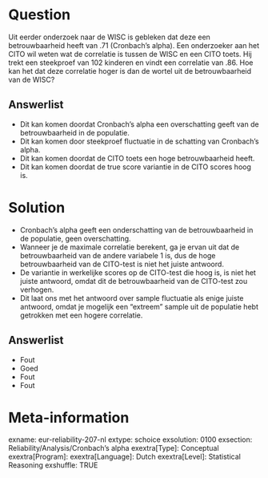 Question
========
Uit eerder onderzoek naar de WISC is gebleken dat deze een betrouwbaarheid heeft van .71 (Cronbach’s alpha). Een onderzoeker aan het CITO wil weten wat de correlatie is tussen de WISC en een CITO toets. Hij trekt een steekproef van 102 kinderen en vindt een correlatie van .86. Hoe kan het dat deze correlatie hoger is dan de wortel uit de betrouwbaarheid van de WISC?

Answerlist
----------
* Dit kan komen doordat Cronbach’s alpha een overschatting geeft van de betrouwbaarheid in de populatie.
* Dit kan komen door steekproef fluctuatie in de schatting van Cronbach’s alpha.
* Dit kan komen doordat de CITO toets een hoge betrouwbaarheid heeft.
* Dit kan komen doordat de true score variantie in de CITO scores hoog is.


Solution
========
- Cronbach’s alpha geeft een onderschatting van de betrouwbaarheid in de populatie, geen overschatting.
- Wanneer je de maximale correlatie berekent, ga je ervan uit dat de betrouwbaarheid van de andere variabele 1 is, dus de hoge betrouwbaarheid van de CITO-test is niet het juiste antwoord.
- De variantie in werkelijke scores op de CITO-test die hoog is, is niet het juiste antwoord, omdat dit de betrouwbaarheid van de CITO-test zou verhogen.
- Dit laat ons met het antwoord over sample fluctuatie als enige juiste antwoord, omdat je mogelijk een “extreem” sample uit de populatie hebt getrokken met een hogere correlatie.

Answerlist
----------
* Fout
* Goed
* Fout
* Fout


Meta-information
================
exname: eur-reliability-207-nl
extype: schoice
exsolution: 0100
exsection: Reliability/Analysis/Cronbach's alpha
exextra[Type]: Conceptual
exextra[Program]: 
exextra[Language]: Dutch
exextra[Level]: Statistical Reasoning
exshuffle: TRUE
